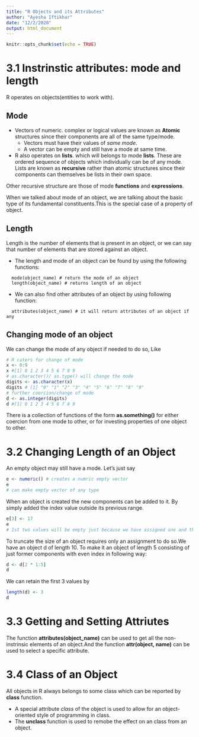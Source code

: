 ```yaml
---
title: "R Objects and its Attributes"
author: "Ayesha Iftikhar"
date: "12/2/2020"
output: html_document
---
```


```r
knitr::opts_chunk$set(echo = TRUE)
```

# 3.1 Instrinstic attributes: mode and length
R operates on objects(entities to work with).

## Mode

* Vectors of numeric. complex or logical values are known as __Atomic__ structures since their components are all of the same type/mode. 
  * Vectors must have their values of _same mode_. 
  * A vector can be empty and still have a mode at same time.
  
* R also operates on __lists__. which will belongs to mode __lists__. These are ordered sequence of objects which individually can be of any mode. Lists are known as __recursive__ rather than atomic structures since their components can themselves be lists in their own space.

Other recursive structure are those of mode __functions__ and __expressions__. 

When we talked about mode of an object, we are talking about the basic type of its fundamental constituents.This is the special case of a property of object.

## Length
Length is the number of elements that is present in an object, or we can say that number of elements that are stored against an object.

* The length and mode of an object can be found by using the following functions:
```{}
  mode(object_name) # return the mode of an object
  length(object_name) # returns length of an object

```

* We can also find other attributes of an object by using following function:
```{}
  attributes(object_name) # it will return attributes of an object if any
```

## Changing mode of an object
We can change the mode of any object if needed to do so, Like
```r
# R caters for change of mode
x <- 0:9 
x #[1] 0 1 2 3 4 5 6 7 8 9
# as.character()/ as.type() will change the mode
digits <- as.character(x)
digits # [1] "0" "1" "2" "3" "4" "5" "6" "7" "8" "9"
# further coercion/change of mode
d <- as.integer(digits)
d #[1] 0 1 2 3 4 5 6 7 8 9
```
There is a collection of functions of the form __as.something()__ for either coercion from one mode to other, or for investing properties of one object to other.

# 3.2 Changing Length of an Object

An empty object may still have a mode. Let's just say
```r
e <- numeric() # creates a numric empty vector
e
# can make empty vector of any type 
```
When an object is created the new components can be added to it. By simply added the index value outside its previous range.
```r
e[3] <- 17
e
# 1st two values will be empty just because we have assigned one and that one value will be the 3rd one.
```

To truncate the size of an object requires only an assignment to do so.We have an object d of length 10. To make it an object of length 5 consisting of just former components with even index in following way:
```r
d <- d[2 * 1:5]
d

```
 We can retain the first 3 values by 
```r
length(d) <- 3
d
```
 
# 3.3 Getting and Setting Attriutes
The function __attributes(object_name)__ can be used to get all the non-instrinsic elements of an object.And the function __attr(object, name)__ can be used to select a specific attribute.

# 3.4 Class of an Object
All objects in R always belongs to some class which can be reported by __class__ function. 

* A special attribute _class_ of the object is used to allow for an object-oriented style of programming in class.
* The __unclass__ function is used to remobe the effect on an class from an object.

